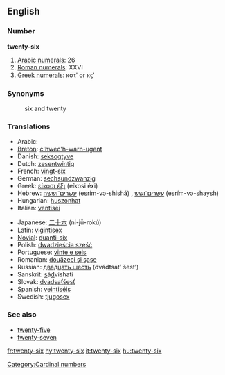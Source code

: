==English==

===Number===
'''twenty-six'''

# [[w:Arabic numerals|Arabic numerals]]: 26
# [[w:Roman numerals|Roman numerals]]: XXVI
# [[w:Greek numerals|Greek numerals]]: κστʹ or κϛʹ

===Synonyms===
:six and twenty

===Translations===
{{rfc-level|Translations at L3+ (AutoFormat would have corrected level of Synonyms)}}
{{top}}
*Arabic: {{ARchar|[[ستة وعشرين]]}} {{unicode|(sítta w-ʕishrí:n)}} {{m}}
*[[Breton]]: [[c'hwec'h-warn-ugent]]
*Danish: [[seksogtyve]]
*Dutch: [[zesentwintig]]
*French: [[vingt-six]] {{m}}
*German: [[sechsundzwanzig]]
*Greek: [[είκοσι έξι]] (eíkosi éxi)
*Hebrew: [[עשרים־וששה]] (esrím-və-shishá) {{m}}, [[עשרים־ושש]] (esrím-və-shaysh) {{f}}
*Hungarian: [[huszonhat]]
*Italian: [[ventisei]]
{{mid}}
*Japanese: [[二十六]] (ni-jū-rokú)
*Latin: [[vigintisex]]
*[[Novial]]: [[duanti-six]]
*Polish: [[dwadzieścia sześć]]
*Portuguese: [[vinte e seis]] {{m}}
*Romanian: [[douăzeci şi şase]]
*Russian: [[двадцать шесть]] (dvádtsat’ šest’)
*Sanskrit: <u>s</u>á<u>d</u>vi{{m}}shati
*Slovak: [[dvadsaťšesť]]
*Spanish: [[veintiséis]]
*Swedish: [[tjugosex]]
{{bottom}}

===See also===
*[[twenty-five]]
*[[twenty-seven]]

[[Category:Cardinal numbers]]

[[fr:twenty-six]]
[[hy:twenty-six]]
[[it:twenty-six]]
[[hu:twenty-six]]